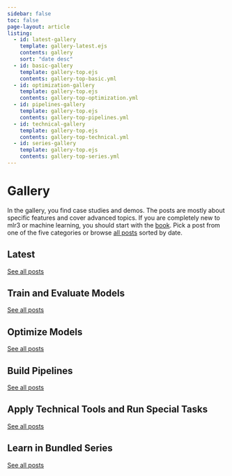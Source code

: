 ```yaml
---
sidebar: false
toc: false
page-layout: article
listing:
  - id: latest-gallery
    template: gallery-latest.ejs
    contents: gallery
    sort: "date desc"
  - id: basic-gallery
    template: gallery-top.ejs
    contents: gallery-top-basic.yml
  - id: optimization-gallery
    template: gallery-top.ejs
    contents: gallery-top-optimization.yml
  - id: pipelines-gallery
    template: gallery-top.ejs
    contents: gallery-top-pipelines.yml
  - id: technical-gallery
    template: gallery-top.ejs
    contents: gallery-top-technical.yml
  - id: series-gallery
    template: gallery-top.ejs
    contents: gallery-top-series.yml
---
```


# Gallery

In the gallery, you find case studies and demos.
The posts are mostly about specific features and cover advanced topics.
If you are completely new to mlr3 or machine learning, you should start with the [book](book.html).
Pick a post from one of the five categories or browse [all posts](gallery-all.html) sorted by date.

## Latest

```{=html}
<div class="gallery">
  <div class="gallery__icon-column">
      <i class="bi-clock-history gallery__icon"> </i>
  </div>
  <div class="gallery__list-column">
```

::: {#latest-gallery}
:::

```{=html}
  <span class="gallery__link">
    <a href="gallery-all.html">See all posts <i class="bi-arrow-right-short"> </i></a>
  </span>
  </div>
</div>
```

## Train and Evaluate Models

```{=html}
<div class="gallery">
  <div class="gallery__icon-column">
      <i class="bi-house-fill gallery__icon"> </i>
  </div>
  <div class="gallery__list-column">
```

::: {#basic-gallery}
:::

```{=html}
  <span class="gallery__link">
    <a href="gallery-all-basic.html">See all posts <i class="bi-arrow-right-short"> </i></a>
  </span>
  </div>
</div>
```


## Optimize Models

```{=html}
<div class="gallery">
  <div class="gallery__icon-column">
      <i class="bi-sliders gallery__icon"> </i>
  </div>
  <div class="gallery__list-column">
```

::: {#optimization-gallery}
:::

```{=html}
  <span class="gallery__link">
    <a href="gallery-all-optimization.html">See all posts <i class="bi-arrow-right-short"> </i></a>
  </span>
  </div>
</div>
```

## Build Pipelines

```{=html}
<div class="gallery">
  <div class="gallery__icon-column">
      <i class="bi-share gallery__icon"> </i>
  </div>
  <div class="gallery__list-column">
```

::: {#pipelines-gallery}
:::

```{=html}
  <span class="gallery__link">
    <a href="gallery-all-pipelines.html">See all posts <i class="bi-arrow-right-short"> </i></a>
  </span>
  </div>
</div>
```

## Apply Technical Tools and Run Special Tasks

```{=html}
<div class="gallery">
  <div class="gallery__icon-column">
      <i class="bi-wrench gallery__icon"> </i>
  </div>
  <div class="gallery__list-column">
```

::: {#technical-gallery}
:::

```{=html}
  <span class="gallery__link">
    <a href="gallery-all-technical.html">See all posts <i class="bi-arrow-right-short"> </i></a>
  </span>
  </div>
</div>
```

## Learn in Bundled Series

```{=html}
<div class="gallery">
  <div class="gallery__icon-column">
      <i class="bi-bookshelf gallery__icon"> </i>
  </div>
  <div class="gallery__list-column">
```

::: {#series-gallery}
:::

```{=html}
  <span class="gallery__link">
    <a href="gallery-all-series.html">See all posts <i class="bi-arrow-right-short"> </i></a>
  </span>
  </div>
</div>
```

